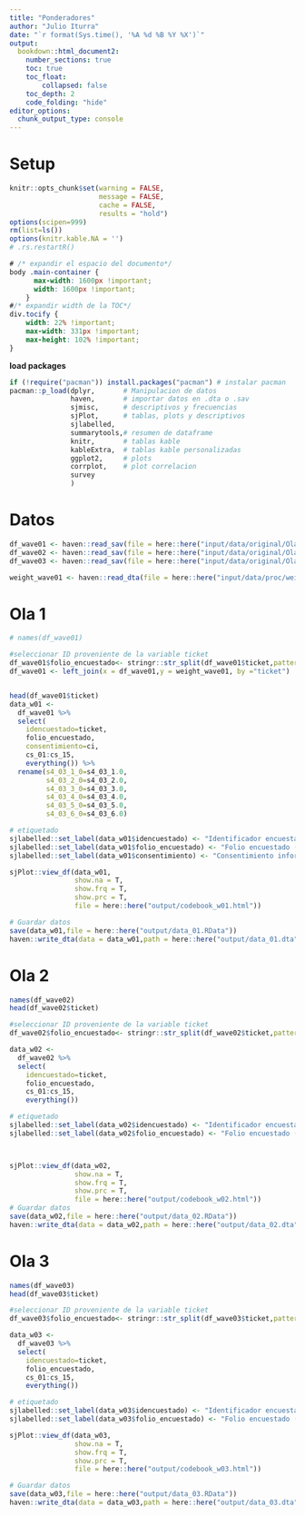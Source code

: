 ```yaml
---
title: "Ponderadores"
author: "Julio Iturra"
date: "`r format(Sys.time(), '%A %d %B %Y %X')`"
output:
  bookdown::html_document2:
    number_sections: true
    toc: true
    toc_float:
        collapsed: false
    toc_depth: 2
    code_folding: "hide"
editor_options:
  chunk_output_type: console
---
```


# Setup

```r
knitr::opts_chunk$set(warning = FALSE,
                      message = FALSE, 
                      cache = FALSE,
                      results = "hold")
options(scipen=999)
rm(list=ls())
options(knitr.kable.NA = '')
# .rs.restartR()
```

```css
# /* expandir el espacio del documento*/
body .main-container {
      max-width: 1600px !important;
      width: 1600px !important;
    }
#/* expandir width de la TOC*/
div.tocify {
    width: 22% !important;
    max-width: 331px !important;
    max-height: 102% !important;
}
```

**load packages**
```r
if (!require("pacman")) install.packages("pacman") # instalar pacman
pacman::p_load(dplyr,       # Manipulacion de datos 
               haven,       # importar datos en .dta o .sav
               sjmisc,      # descriptivos y frecuencias
               sjPlot,      # tablas, plots y descriptivos
               sjlabelled,
               summarytools,# resumen de dataframe
               knitr,       # tablas kable
               kableExtra,  # tablas kable personalizadas
               ggplot2,     # plots
               corrplot,    # plot correlacion
               survey
               )

```

# Datos

```r
df_wave01 <- haven::read_sav(file = here::here("input/data/original/Ola_1.sav"))
df_wave02 <- haven::read_sav(file = here::here("input/data/original/Ola_2.sav"))
df_wave03 <- haven::read_sav(file = here::here("input/data/original/Ola_3.sav"))

weight_wave01 <- haven::read_dta(file = here::here("input/data/proc/weight_w01.dta"))
```

# Ola 1

```r
# names(df_wave01)

#seleccionar ID proveniente de la variable ticket
df_wave01$folio_encuestado<- stringr::str_split(df_wave01$ticket,pattern = "_",simplify = T)[,1]
df_wave01 <- left_join(x = df_wave01,y = weight_wave01, by ="ticket")


head(df_wave01$ticket)
data_w01 <- 
  df_wave01 %>% 
  select(
    idencuestado=ticket,
    folio_encuestado,
    consentimiento=ci,
    cs_01:cs_15, 
    everything()) %>% 
  rename(s4_03_1_0=s4_03_1.0,
         s4_03_2_0=s4_03_2.0,
         s4_03_3_0=s4_03_3.0,
         s4_03_4_0=s4_03_4.0,
         s4_03_5_0=s4_03_5.0,
         s4_03_6_0=s4_03_6.0)

# etiquetado
sjlabelled::set_label(data_w01$idencuestado) <- "Identificador encuestado (original)"
sjlabelled::set_label(data_w01$folio_encuestado) <- "Folio encuestado (panel)"
sjlabelled::set_label(data_w01$consentimiento) <- "Consentimiento informado"

sjPlot::view_df(data_w01, 
                show.na = T,
                show.frq = T, 
                show.prc = T,
                file = here::here("output/codebook_w01.html"))

# Guardar datos
save(data_w01,file = here::here("output/data_01.RData"))
haven::write_dta(data = data_w01,path = here::here("output/data_01.dta"))
```


# Ola 2

```r
names(df_wave02)
head(df_wave02$ticket)

#seleccionar ID proveniente de la variable ticket
df_wave02$folio_encuestado<- stringr::str_split(df_wave02$ticket,pattern = "_",simplify = T)[,1]

data_w02 <- 
  df_wave02 %>% 
  select(
    idencuestado=ticket,
    folio_encuestado,
    cs_01:cs_15, 
    everything())

# etiquetado
sjlabelled::set_label(data_w02$idencuestado) <- "Identificador encuestado (original)"
sjlabelled::set_label(data_w02$folio_encuestado) <- "Folio encuestado (panel)"



sjPlot::view_df(data_w02, 
                show.na = T,
                show.frq = T, 
                show.prc = T,
                file = here::here("output/codebook_w02.html"))
# Guardar datos
save(data_w02,file = here::here("output/data_02.RData"))
haven::write_dta(data = data_w02,path = here::here("output/data_02.dta"))
```

# Ola 3

```r
names(df_wave03)
head(df_wave03$ticket)

#seleccionar ID proveniente de la variable ticket
df_wave03$folio_encuestado<- stringr::str_split(df_wave03$ticket,pattern = "_",simplify = T)[,1]

data_w03 <- 
  df_wave03 %>% 
  select(
    idencuestado=ticket,
    folio_encuestado,
    cs_01:cs_15, 
    everything())

# etiquetado
sjlabelled::set_label(data_w03$idencuestado) <- "Identificador encuestado (original)"
sjlabelled::set_label(data_w03$folio_encuestado) <- "Folio encuestado (panel)"

sjPlot::view_df(data_w03, 
                show.na = T,
                show.frq = T, 
                show.prc = T,
                file = here::here("output/codebook_w03.html"))

# Guardar datos
save(data_w03,file = here::here("output/data_03.RData"))
haven::write_dta(data = data_w03,path = here::here("output/data_03.dta"))
```
